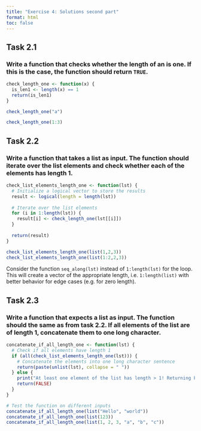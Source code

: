 ```yaml
---
title: "Exercise 4: Solutions second part"
format: html
toc: false
---
```

  

## Task 2.1

### Write a function that checks whether the length of an is one. If this is the case, the function should return `TRUE`.

```r
check_length_one <- function(x) {
  is_len1 <- length(x) == 1
  return(is_len1)
}

check_length_one("a")

check_length_one(1:3)
```


  
  

## Task 2.2

### Write a function that takes a list as input. The function should iterate over the list elements and check whether each of the elements has length 1.

```r
check_list_elements_length_one <- function(lst) {
  # Initialize a logical vector to store the results
  result <- logical(length = length(lst))
  
  # Iterate over the list elements
  for (i in 1:length(lst)) {
    result[i] <- check_length_one(lst[[i]])
  }
  
  return(result)
}

check_list_elements_length_one(list(1,2,3))
check_list_elements_length_one(list(1:2,2,3))
```

Consider the function `seq_along(lst)` instead of `1:length(lst)` for the loop. This will create a vector of the appropriate length, i.e. `1:length(list)` with better behavior for edge cases (e.g. for zero length).





## Task 2.3

### Write a function that expects a list as input. The function should the same as from task 2.2. If all elements of the list are of length 1, concatenate them to one long character.

```r
concatenate_if_all_length_one <- function(lst) {
  # Check if all elements have length 1
  if (all(check_list_elements_length_one(lst))) {
    # Concatenate the elements into one long character sentence
    return(paste(unlist(lst), collapse = " "))
  } else {
    print("At least one element of the list has length > 1! Returning FALSE")
    return(FALSE)
  }
}

# Test the function on different inputs
concatenate_if_all_length_one(list("Hello", "world"))
concatenate_if_all_length_one(list(123))
concatenate_if_all_length_one(list(1, 2, 3, "a", "b", "c"))

```






